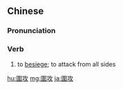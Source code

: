 {{also|围攻}}
==Chinese==
{{zh-forms|s=围攻}}

===Pronunciation===
{{zh-pron
|m=wéigōng
|c=wai4 gung1
|h=pfs=vì-kûng
|mn=qz,xm,zz:ûi-kong
|cat=v
}}

===Verb===
{{zh-verb}}

# to [[besiege]]; to attack from all sides

{{zh-cat|Advanced}}

[[hu:圍攻]]
[[mg:圍攻]]
[[ja:圍攻]]